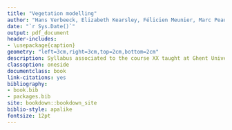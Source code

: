 ```yaml
--- 
title: "Vegetation modelling"
author: "Hans Verbeeck, Elizabeth Kearsley, Félicien Meunier, Marc Peaucelle"
date: "`r Sys.Date()`"
output: pdf_document
header-includes:
- \usepackage{caption}
geometry: "left=3cm,right=3cm,top=2cm,bottom=2cm"
description: Syllabus associated to the course XX taught at Ghent University
classoption: oneside
documentclass: book
link-citations: yes
bibliography:
- book.bib
- packages.bib
site: bookdown::bookdown_site
biblio-style: apalike
fontsize: 12pt
---
```


